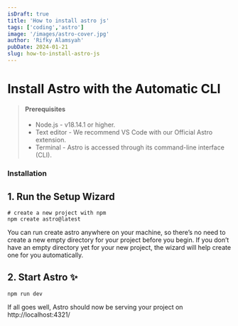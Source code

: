 ```yaml
---
isDraft: true
title: 'How to install astro js'
tags: ['coding','astro']
image: '/images/astro-cover.jpg'
author: 'Rifky Alamsyah'
pubDate: 2024-01-21
slug: how-to-install-astro-js
---
```


# Install Astro with the Automatic CLI

> #### Prerequisites
>
> - Node.js - v18.14.1 or higher.
> - Text editor - We recommend VS Code with our Official Astro extension.
> - Terminal - Astro is accessed through its command-line interface (CLI).

### Installation

## 1. Run the Setup Wizard

```
# create a new project with npm
npm create astro@latest
```

You can run create astro anywhere on your machine, so there’s no need to create a new empty directory for your project before you begin. If you don’t have an empty directory yet for your new project, the wizard will help create one for you automatically.

## 2. Start Astro ✨

```
npm run dev
```

If all goes well, Astro should now be serving your project on http://localhost:4321/
